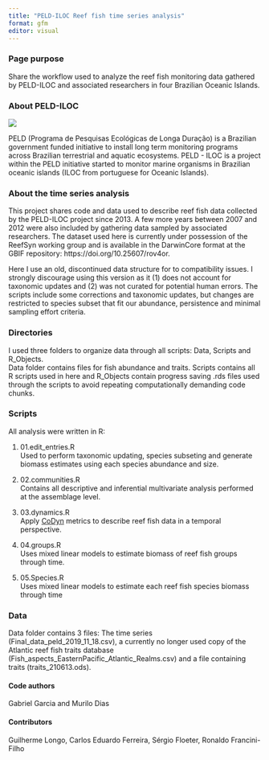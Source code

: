 ```yaml
---
title: "PELD-ILOC Reef fish time series analysis"
format: gfm
editor: visual
---
```


### Page purpose

Share the workflow used to analyze the reef fish monitoring data gathered by PELD-ILOC and associated researchers in four Brazilian Oceanic Islands.

### About PELD-ILOC

[![](Figures/PELDILOC.svg)](https://peldiloc.sites.ufsc.br/pt/)

PELD (Programa de Pesquisas Ecológicas de Longa Duração) is a Brazilian government funded initiative to install long term monitoring programs across Brazilian terrestrial and aquatic ecosystems. PELD - ILOC is a project within the PELD initiative started to monitor marine organisms in Brazilian oceanic islands (ILOC from portuguese for Oceanic Islands).

### About the time series analysis

This project shares code and data used to describe reef fish data collected by the PELD-ILOC project since 2013. A few more years between 2007 and 2012 were also included by gathering data sampled by associated researchers. The dataset used here is currently under possession of the ReefSyn working group and is available in the DarwinCore format at the GBIF repository: https://doi.org/10.25607/rov4or.

Here I use an old, discontinued data structure for to compatibility issues. I strongly discourage using this version as it (1) does not account for taxonomic updates and (2) was not curated for potential human errors. The scripts include some corrections and taxonomic updates, but changes are restricted to species subset that fit our abundance, persistence and minimal sampling effort criteria.

### Directories

I used three folders to organize data through all scripts: Data, Scripts and R_Objects.\
Data folder contains files for fish abundance and traits. Scripts contains all R scripts used in here and R_Objects contain progress saving .rds files used through the scripts to avoid repeating computationally demanding code chunks.

### Scripts

All analysis were written in R:

1.  01.edit_entries.R\
    Used to perform taxonomic updating, species subseting and generate biomass estimates using each species abundance and size.

2.  02.communities.R\
    Contains all descriptive and inferential multivariate analysis performed at the assemblage level.

3.  03.dynamics.R\
    Apply [CoDyn](https://github.com/NCEAS/codyn) metrics to describe reef fish data in a temporal perspective.

4.  04.groups.R\
    Uses mixed linear models to estimate biomass of reef fish groups through time.

5.  05.Species.R\
    Uses mixed linear models to estimate each reef fish species biomass through time

### Data

Data folder contains 3 files: The time series (Final_data_peld_2019_11_18.csv), a currently no longer used copy of the Atlantic reef fish traits database (Fish_aspects_EasternPacific_Atlantic_Realms.csv) and a file containing traits (traits_210613.ods).

#### Code authors

Gabriel Garcia and Murilo Dias

#### Contributors

Guilherme Longo, Carlos Eduardo Ferreira, Sérgio Floeter, Ronaldo Francini-Filho
